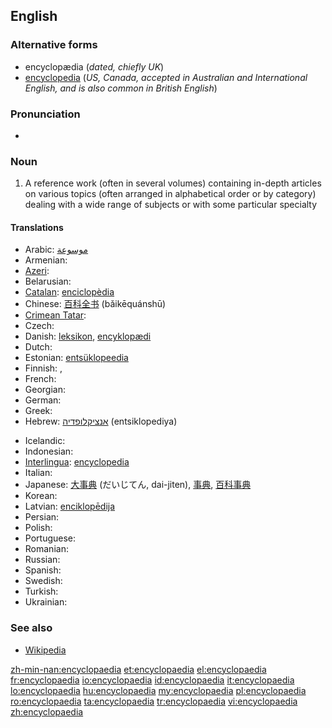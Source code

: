 {{wikipedia}}
{{also|encyclopedia}}
==English==

===Alternative forms===
* encyclopædia (''dated, chiefly UK'')
* [[encyclopedia]] (''US, Canada, accepted in Australian and International English, and is also common in British English'')

===Pronunciation===
* {{audio|en-us-encyclopaedia.ogg|Audio (US)}}
*: {{rhymes|iːdiə}}

===Noun===
{{en-noun|pl=encyclopaedias|pl2=encyclopaediae}}

# {{context|mostly|_|UK}} A reference work (often in several volumes) containing in-depth articles on various topics (often arranged in alphabetical order or by category) dealing with a wide range of subjects or with some particular specialty

====Translations====
{{trans-top|reference book}}
* Arabic: [[موسوعة]]
* Armenian: {{t-|hy|հանրագիտարան|tr=hanragitaran}}
* [[Azeri]]: {{t-|az|ensiklopediya|xs=Azeri}}
* Belarusian: {{t|be|энцыклапедыя|f|tr=èncyklapedyja|xs=Belarusian}}
* [[Catalan]]: [[enciclopèdia]]
* Chinese: [[百科全书]] (bǎikēquánshū)
* [[Crimean Tatar]]: {{tø|crh|entsiklopediya}}
* Czech: {{t+|cs|encyklopedie|f}}
* Danish: [[leksikon]], <!--a [[Danish]]: -->[[encyklopædi]]<!-- are bigger and do have some longer and deeper articles.-->
* Dutch: {{t+|nl|encyclopedie|m}}
* Estonian: [[entsüklopeedia]]
* Finnish: {{t+|fi|tietosanakirja}}, {{t+|fi|ensyklopedia}}
* French: {{t+|fr|encyclopédie|f}}
* Georgian: {{t-|ka|ენციკლოპედია|tr=enc’iklopedia|sc=Geor|xs=Georgian}}
* German: {{t+|de|Lexikon|n}}
* Greek: {{t+|el|εγκυκλοπαίδεια|f|tr=egkyklopaídeia}}
* Hebrew: [[אנציקלופדיה]] (entsiklopediya) {{n}}
{{trans-mid}}
* Icelandic: {{t+|is|alfræðirit|n}}
* Indonesian: {{t+|id|ensiklopedia|xs=Indonesian}}
* [[Interlingua]]: [[encyclopedia]]
* Italian: {{t+|it|enciclopedia|f}}
* Japanese: [[大事典]] (だいじてん, dai-jiten), [[事典]], [[百科事典]]
* Korean: {{t+|ko|백과사전|sc=Hang}}
* Latvian: [[enciklopēdija]] {{f}}
* Persian: {{t-|fa|دانشنامه|tr=dâneshnâmeh|xs=Persian}}
* Polish: {{t+|pl|encyklopedia|f}}
* Portuguese: {{t+|pt|enciclopédia|f}}
* Romanian: {{t+|ro|enciclopedie|f}}
* Russian: {{t+|ru|энциклопедия|f|tr=enciklopédija}}
* Spanish: {{t+|es|enciclopedia|m}}
* Swedish: {{t+|sv|encyklopedi}}
* Turkish: {{t+|tr|ansiklopedi}}
* Ukrainian: {{t|uk|енциклопедія|f|tr=enciklopédija|xs=Ukrainian}}
{{trans-bottom}}

===See also===
* [[Wikipedia]]

[[zh-min-nan:encyclopaedia]]
[[et:encyclopaedia]]
[[el:encyclopaedia]]
[[fr:encyclopaedia]]
[[io:encyclopaedia]]
[[id:encyclopaedia]]
[[it:encyclopaedia]]
[[lo:encyclopaedia]]
[[hu:encyclopaedia]]
[[my:encyclopaedia]]
[[pl:encyclopaedia]]
[[ro:encyclopaedia]]
[[ta:encyclopaedia]]
[[tr:encyclopaedia]]
[[vi:encyclopaedia]]
[[zh:encyclopaedia]]